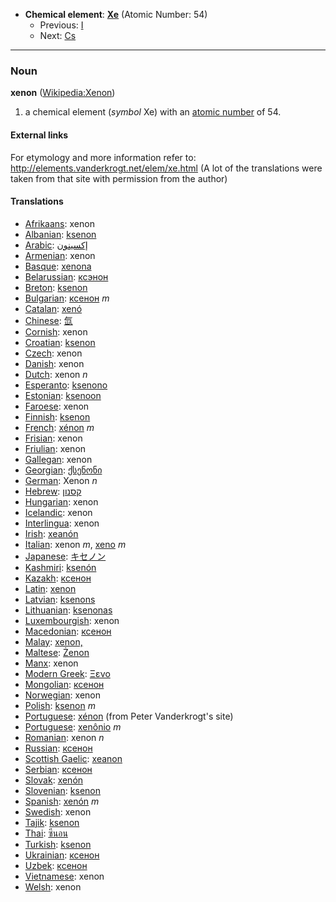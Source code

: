 *'''Chemical element''': '''[[Xe]]''' (Atomic Number: 54)
**Previous: [[Iodine|I]]
**Next: [[Caesium|Cs]]
----
=== Noun ===
'''xenon''' ([[en:Xenon|Wikipedia:Xenon]])

# a chemical element (''symbol'' Xe) with an [[atomic number]] of 54.

====External links====
For etymology and more information refer to:
http://elements.vanderkrogt.net/elem/xe.html
(A lot of the translations were taken from that site with permission from the author)

==== Translations ====
*[[Afrikaans]]: xenon
*[[Albanian]]: [[ksenon]]
*[[Arabic]]: [[إكسينون]]
*[[Armenian]]: xenon
*[[Basque]]: [[xenona]]
*[[Belarussian]]: [[ксэнон]]
*[[Breton]]: [[ksenon]]
*[[Bulgarian]]: [[ксенон]] ''m''
*[[Catalan]]: [[xenó]]
*[[Chinese]]: [[氙]]
*[[Cornish]]: xenon
*[[Croatian]]: [[ksenon]]
*[[Czech]]: xenon
*[[Danish]]: xenon
*[[Dutch]]: xenon ''n''
*[[Esperanto]]: [[ksenono]]
*[[Estonian]]: [[ksenoon]]
*[[Faroese]]: xenon
*[[Finnish]]: [[ksenon]]
*[[French]]: [[xénon]] ''m''
*[[Frisian]]: xenon
*[[Friulian]]: xenon
*[[Gallegan]]: xenon
*[[Georgian]]: [[ქსენონი]]
*[[German]]: Xenon ''n''
*[[Hebrew]]: [[קסנון]]
*[[Hungarian]]: xenon
*[[Icelandic]]: xenon
*[[Interlingua]]: xenon
*[[Irish]]: [[xeanón]]
*[[Italian]]: xenon ''m'', [[xeno]] ''m''
*[[Japanese]]: [[キセノン]]
*[[Kashmiri]]: [[ksenón]]
*[[Kazakh]]: [[ксенон]]
*[[Latin]]: [[xenon]]
*[[Latvian]]: [[ksenons]]
*[[Lithuanian]]: [[ksenonas]]
*[[Luxembourgish]]: xenon
*[[Macedonian]]: [[ксенон]]
*[[Malay]]: [[xenon,]]
*[[Maltese]]: [[Żenon]]
*[[Manx]]: xenon
*[[Modern Greek]]: [[Ξενο]] '' ''
*[[Mongolian]]: [[ксенон]]
*[[Norwegian]]: xenon
*[[Polish]]:  [[ksenon]] ''m''
*[[Portuguese]]: [[xénon]] (from Peter Vanderkrogt's site)
*[[Portuguese]]: [[xenônio]] ''m''
*[[Romanian]]: xenon ''n''
*[[Russian]]: [[ксенон]] '' ''
*[[Scottish Gaelic]]: [[xeanon]]
*[[Serbian]]: [[ксенон]]
*[[Slovak]]: [[xenón]]
*[[Slovenian]]: [[ksenon]]
*[[Spanish]]: [[xenón]] ''m''
*[[Swedish]]: xenon
*[[Tajik]]: [[ksenon]]
*[[Thai]]: [[ซีนอน]]
*[[Turkish]]: [[ksenon]]
*[[Ukrainian]]: [[ксенон]]
*[[Uzbek]]: [[ксенон]]
*[[Vietnamese]]: xenon
*[[Welsh]]: xenon
